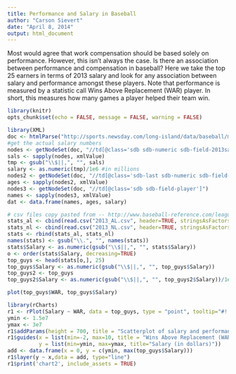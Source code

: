 ```yaml
---
title: Performance and Salary in Baseball
author: "Carson Sievert"
date: "April 8, 2014"
output: html_document
---
```


Most would agree that work compensation should be based solely on performance. However, this isn't always the case. Is there an association between performance and compensation in baseball? Here we take the top 25 earners in terms of 2013 salary and look for any association between salary and performance amongst these players. Note that performance is measured by a statistic call Wins Above Replacement (WAR) player. In short, this measures how many games a player helped their team win.

```r
library(knitr)
opts_chunk$set(echo = FALSE, message = FALSE, warning = FALSE)
```

```r
library(XML)
doc <- htmlParse("http://sports.newsday.com/long-island/data/baseball/mlb-salaries-2013/")
#get the actual salary numbers
nodes <- getNodeSet(doc, "//td[@class='sdb sdb-numeric sdb-field-2013salary']") 
sals <- sapply(nodes, xmlValue)
tmp <- gsub("\\$||,", "", sals)
salary <- as.numeric(tmp)/1e6 #in millions
nodes2 <- getNodeSet(doc, "//td[@class='sdb-last sdb-numeric sdb-field-age']") 
ages <- sapply(nodes2, xmlValue)
nodes3 <- getNodeSet(doc, "//td[@class='sdb sdb-field-player']")
names <- sapply(nodes3, xmlValue)
dat <- data.frame(names, ages, salary)

# csv files copy pasted from -- http://www.baseball-reference.com/leagues/AL/2013-value-batting.shtml")
stats_al <- cbind(read.csv("2013_AL.csv", header=TRUE, stringsAsFactors=FALSE), league="AL")
stats_nl <- cbind(read.csv("2013_NL.csv", header=TRUE, stringsAsFactors=FALSE), league="NL")
stats <- rbind(stats_al, stats_nl)
names(stats) <- gsub("\\.", "", names(stats))
stats$Salary <- as.numeric(gsub("\\$||,", "", stats$Salary))
o <- order(stats$Salary, decreasing=TRUE)
top_guys <- head(stats[o,], 25)
top_guys$Salary <- as.numeric(gsub("\\$||,", "", top_guys$Salary))
top_guys2 <- top_guys
top_guys2$Salary <- as.numeric(gsub("\\$||,", "", top_guys2$Salary))/1e6
```

```r
plot(top_guys$WAR, top_guys$Salary)
```

```r
library(rCharts)
r1 <- rPlot(Salary ~ WAR, data = top_guys, type = "point", tooltip="#! function(item){ return item.X } !#")
ymin <- 1.5e7
ymax <- 3e7
r1$addParams(height = 700, title = "Scatterplot of salary and performance amongst top 25 salary earners in MLB.")
r1$guides(x = list(min=-2, max=10, title = "Wins Above Replacement (WAR)"), 
          y = list(min=ymin, max=ymax, title="Salary (in dollars)"))
add <- data.frame(x = 0, y = c(ymin, max(top_guys$Salary)))
r1$layer(y ~ x,data = add, type="line")
r1$print('chart2', include_assets = TRUE)
```
